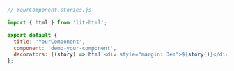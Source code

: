 ```js
// YourComponent.stories.js

import { html } from 'lit-html';

export default {
  title: 'YourComponent',
  component: 'demo-your-component',
  decorators: [(story) => html`<div style="margin: 3em">${story()}</div>`],
};
```
